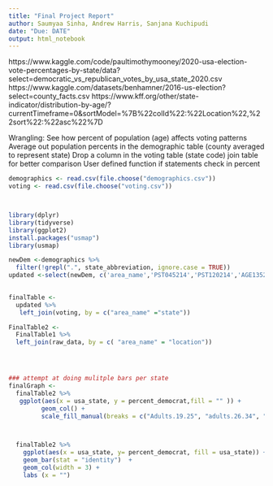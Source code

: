 ```yaml
---
title: "Final Project Report"
author: Saumyaa Sinha, Andrew Harris, Sanjana Kuchipudi
date: "Due: DATE"
output: html_notebook
---
```


https://www.kaggle.com/code/paultimothymooney/2020-usa-election-vote-percentages-by-state/data?select=democratic_vs_republican_votes_by_usa_state_2020.csv
https://www.kaggle.com/datasets/benhamner/2016-us-election?select=county_facts.csv
https://www.kff.org/other/state-indicator/distribution-by-age/?currentTimeframe=0&sortModel=%7B%22colId%22:%22Location%22,%22sort%22:%22asc%22%7D

Wrangling:
See how percent of population (age) affects voting patterns
Average out population percents in the demographic table (county averaged to represent state)
Drop a column in the voting table (state code)
join table for better comparison
User defined function if statements check in percent

```r
demographics <- read.csv(file.choose("demographics.csv"))
voting <- read.csv(file.choose("voting.csv"))



library(dplyr)
library(tidyverse)
library(ggplot2)
install.packages("usmap")
library(usmap)

newDem <-demographics %>%
  filter(!grepl(".", state_abbreviation, ignore.case = TRUE))
updated <-select(newDem, c('area_name','PST045214','PST120214','AGE135214','AGE295214','AGE775214'))

 
finalTable <-
  updated %>%
   left_join(voting, by = c("area_name" ="state"))

FinalTable2 <-
  FinalTable1 %>%
  left_join(raw_data, by = c( "area_name" = "location"))




### attempt at doing mulitple bars per state 
finalGraph <-
  finalTable2 %>%
   ggplot(aes(x = usa_state, y = percent_democrat,fill = "" )) +
         geom_col() + 
         scale_fill_manual(breaks = c("Adults.19.25", "adults.26.34", "Adults.35.54", "Adults.55.64" ))



  finalTable2 %>%
    ggplot(aes(x = usa_state, y= percent_democrat, fill = usa_state)) +
    geom_bar(stat = "identity")  +
    geom_col(width = 3) +
    labs (x = "")
```



  
